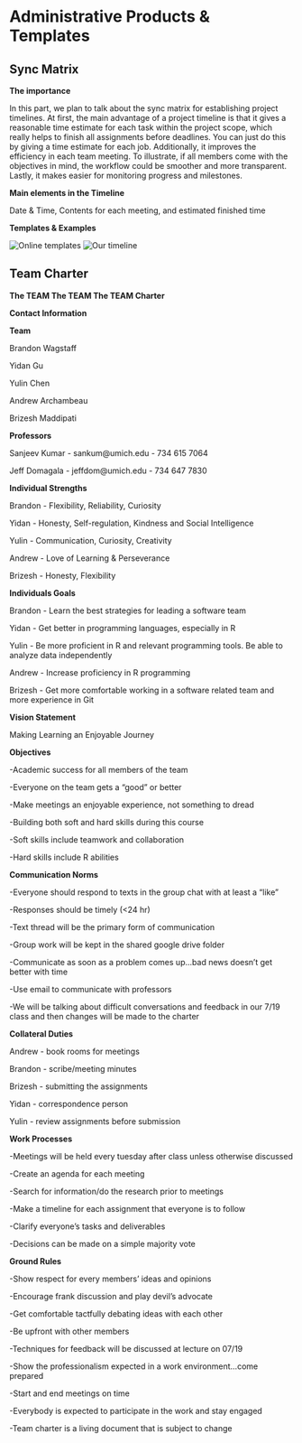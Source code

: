 # Administrative Products & Templates {#last}

## Sync Matrix

**The importance**

In this part, we plan to talk about the sync matrix for establishing project timelines. At first, the main advantage of a project timeline is that it gives a reasonable time estimate for each task within the project scope, which really helps to finish all assignments before deadlines. You can just do this by giving a time estimate for each job. Additionally, it improves the efficiency in each team meeting. To illustrate, if all members come with the objectives in mind, the workflow could be smoother and more transparent. Lastly, it makes easier for monitoring progress and milestones. 

**Main elements in the Timeline**

Date & Time, Contents for each meeting, and estimated finished time

**Templates & Examples**

![Online templates](https://cdn.vertex42.com/ExcelTemplates/Images/project-schedule-template-example.png) 
![Our timeline](https://scontent.fdet1-1.fna.fbcdn.net/v/t39.30808-6/298936733_100126002822347_1244336135012590379_n.jpg?_nc_cat=110&ccb=1-7&_nc_sid=730e14&_nc_ohc=2JrmpaMCMZcAX-ii5RO&_nc_ht=scontent.fdet1-1.fna&oh=00_AT_DsvMAgkOtX8K_WcY-_iWYe0fE2hpWsQmorpUrhNh_og&oe=62FB9319)


## Team Charter

**The TEAM The TEAM The TEAM Charter**

**Contact Information**

**Team**

Brandon Wagstaff 

Yidan Gu 

Yulin Chen 

Andrew Archambeau 

Brizesh Maddipati 

**Professors**

Sanjeev Kumar - sankum@umich.edu - 734 615 7064

Jeff Domagala - jeffdom@umich.edu - 734 647 7830

**Individual Strengths**

Brandon - Flexibility, Reliability, Curiosity

Yidan - Honesty,  Self-regulation, Kindness and Social Intelligence

Yulin - Communication, Curiosity, Creativity

Andrew - Love of Learning & Perseverance

Brizesh - Honesty, Flexibility

**Individuals Goals**

Brandon - Learn the best strategies for leading a software team

Yidan - Get better in programming languages, especially in R

Yulin - Be more proficient in R and relevant programming tools. Be able to analyze data independently

Andrew - Increase proficiency in R programming

Brizesh - Get more comfortable working in a software related team and more experience in Git

**Vision Statement**

Making Learning an Enjoyable Journey

**Objectives**

-Academic success for all members of the team

-Everyone on the team gets a “good” or better

-Make meetings an enjoyable experience, not something to dread

-Building both soft and hard skills during this course

-Soft skills include teamwork and collaboration

-Hard skills include R abilities

**Communication Norms**

-Everyone should respond to texts in the group chat with at least a “like”

-Responses should be timely (<24 hr)

-Text thread will be the primary form of communication

-Group work will be kept in the shared google drive folder

-Communicate as soon as a problem comes up…bad news doesn’t get better with time

-Use email to communicate with professors

-We will be talking about difficult conversations and feedback in our 7/19 class and then changes will be made to the charter

**Collateral Duties**

Andrew - book rooms for meetings

Brandon - scribe/meeting minutes

Brizesh - submitting the assignments

Yidan - correspondence person

Yulin - review assignments before submission

**Work Processes**

-Meetings will be held every tuesday after class unless otherwise discussed

-Create an agenda for each meeting

-Search for information/do the research prior to meetings

-Make a timeline for each assignment that everyone is to follow

-Clarify everyone’s tasks and deliverables

-Decisions can be made on a simple majority vote

**Ground Rules**

-Show respect for every members’ ideas and opinions

-Encourage frank discussion and play devil’s advocate

-Get comfortable tactfully debating ideas with each other

-Be upfront with other members

-Techniques for feedback will be discussed at lecture on 07/19

-Show the professionalism expected in a work environment…come prepared

-Start and end meetings on time

-Everybody is expected to participate in the work and stay engaged

-Team charter is a living document that is subject to change

